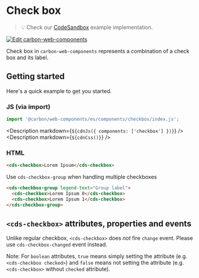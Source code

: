
# Check box

> 💡 Check our
> [CodeSandbox](https://codesandbox.io/s/github/carbon-design-system/carbon-for-ibm-dotcom/tree/main/packages/carbon-web-components/examples/codesandbox/basic/components/checkbox)
> example implementation.

[![Edit carbon-web-components](https://codesandbox.io/static/img/play-codesandbox.svg)](https://codesandbox.io/s/github/carbon-design-system/carbon-for-ibm-dotcom/tree/main/packages/carbon-web-components/examples/codesandbox/basic/components/checkbox)

Check box in `carbon-web-components` represents a combination of a check box and
its label.

## Getting started

Here's a quick example to get you started.

### JS (via import)

```javascript
import '@carbon/web-components/es/components/checkbox/index.js';
```

<Description markdown={`${cdnJs({ components: ['checkbox'] })}`} />
<Description markdown={`${cdnCss()}`} />

### HTML

```html
<cds-checkbox>Lorem Ipsum</cds-checkbox>
```

Use `cds-checkbox-group` when handling multiple checkboxes

```html
<cds-checkbox-group legend-text="Group label">
  <cds-checkbox>Lorem Ipsum 0</cds-checkbox>
  <cds-checkbox>Lorem Ipsum 1</cds-checkbox>
</cds-checkbox-group>
```

## `<cds-checkbox>` attributes, properties and events

Unlike regular checkbox, `<cds-checkbox>` does _not_ fire `change` event. Please
use `cds-checkbox-changed` event instead.

Note: For `boolean` attributes, `true` means simply setting the attribute (e.g.
`<cds-checkbox checked>`) and `false` means not setting the attribute (e.g.
`<cds-checkbox>` without `checked` attribute).

<Props of="cds-checkbox" />

